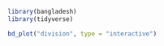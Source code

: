 <!----
# Documentation 01 - Package: bangladesh 
# https://www.ovirahman.com/bangladesh/articles/introduction.html
---->

```{r}
library(bangladesh)
library(tidyverse)
```

```{r}
bd_plot("division", type = "interactive")
```

